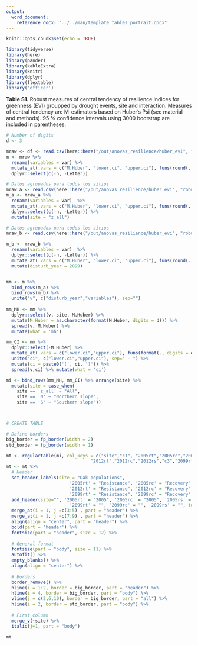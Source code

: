 ```yaml
---
output:  
  word_document:
    reference_docx: "../../man/template_tables_portrait.docx"
---
```


```r
knitr::opts_chunk$set(echo = TRUE)
```

```r
library(tidyverse)
library(here)
library(pander)
library(kableExtra)
library(knitr)
library(dplyr)
library(flextable)
library('officer')
```


**Table S1.** Robust measures of central tendency of resilience indices for greenness (EVI) groupped by drought events, site and interaction. Measures of central tendency are M-estimators based on Huber's Psi (see material and methods). 95 % confidence intervals using 3000 bootstrap are included in parentheses. 


```r

# Number of digits 
d <- 3

mraw <- df <- read.csv(here::here("/out/anovas_resilience/huber_evi", "robust_mhuber_agg.csv"), header = TRUE)
m <- mraw %>% 
  rename(variables = var) %>% 
  mutate_at(.vars = c("M.Huber", "lower.ci", "upper.ci"), funs(round(., d))) %>% 
  dplyr::select(c(-n, -Letter)) 

# Datos agrupados para todos los sitios 
mraw_a <- read.csv(here::here("/out/anovas_resilience/huber_evi", "robust_mhuber_agg_a.csv"), header = TRUE)
m_a <- mraw_a %>% 
  rename(variables = var)  %>% 
  mutate_at(.vars = c("M.Huber", "lower.ci", "upper.ci"), funs(round(., d))) %>% 
  dplyr::select(c(-n, -Letter)) %>%  
  mutate(site = "z_all") 

# Datos agrupados para todos los sitios 
mraw_b <- read.csv(here::here("/out/anovas_resilience/huber_evi", "robust_mhuber_agg_b.csv"), header = TRUE)

m_b <- mraw_b %>% 
  rename(variables = var)  %>% 
  dplyr::select(c(-n, -Letter)) %>%  
  mutate_at(.vars = c("M.Huber", "lower.ci", "upper.ci"), funs(round(., d))) %>%
  mutate(disturb_year = 2099) 


mm <- m %>% 
  bind_rows(m_a) %>%
  bind_rows(m_b) %>% 
  unite("v", c("disturb_year","variables"), sep="") 
  
mm_MH <- mm %>% 
  dplyr::select(v, site, M.Huber) %>% 
  mutate(M.Huber = as.character(format(M.Huber, digits = d))) %>% 
  spread(v, M.Huber) %>% 
  mutate(what = 'mh')

mm_CI <- mm %>% 
  dplyr::select(-M.Huber) %>% 
  mutate_at(.vars = c("lower.ci","upper.ci"), funs(format(., digits = d))) %>%  
  unite("ci", c("lower.ci","upper.ci"), sep=" - ") %>% 
  mutate(ci = paste0('(', ci, ')')) %>% 
  spread(v,ci) %>% mutate(what = 'ci')

mi <- bind_rows(mm_MH, mm_CI) %>% arrange(site) %>% 
  mutate(site = case_when(
    site == 'z_all' ~ "All",
    site == 'N' ~ "Northern slope", 
    site == 'S' ~ "Southern slope"))



# CREATE TABLE 

# Define borders
big_border = fp_border(width = 2)
std_border = fp_border(width = 1)

mt <- regulartable(mi, col_keys = c("site","c1", "2005rt","2005rc","2005rs", "c2",
                                "2012rt","2012rc","2012rs","c3","2099rt","2099rc", "2099rs"))
mt <- mt %>% 
  # Header 
  set_header_labels(site = "Oak populations", 
                        '2005rt' = "Resistance", '2005rc' = "Recovery", '2005rs' = "Resilience",
                        '2012rt' = "Resistance", '2012rc' = "Recovery", '2012rs' = "Resilience",
                        '2099rt' = "Resistance", '2099rc' = "Recovery", '2099rs' = "Resilience") %>% 
  add_header(site="", '2005rt' = "2005", '2005rc' = "2005", '2005rs' = "2005",'2012rt' = "2012", '2012rc' = "2012", '2012rs' = "2012",
                        '2099rt' = "", '2099rc' = "", '2099rs' = "", top = TRUE) %>% 
  merge_at(i = 1, j =c(3:5) , part = "header") %>% 
  merge_at(i = 1, j =c(7:9) , part = "header") %>% 
  align(align = "center", part = "header") %>% 
  bold(part = 'header') %>% 
  fontsize(part = "header", size = 12) %>% 
  
  # General format 
  fontsize(part = "body", size = 11) %>% 
  autofit() %>% 
  empty_blanks() %>% 
  align(align = "center") %>% 
  
  # Borders 
  border_remove() %>% 
  hline(i = 1:2, border = big_border, part = "header") %>% 
  hline(i = 4, border = big_border, part = "body") %>% 
  vline(j = c(2,6,10), border = big_border, part = "all") %>% 
  hline(i = 2, border = std_border, part = "body") %>% 
  
  # First column 
  merge_v(~site) %>% 
  italic(j=1, part = "body")

mt 
```